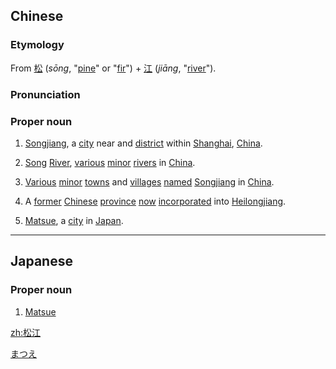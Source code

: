 ==Chinese==
{{zh-forms}}

===Etymology===
From [[松]] (''sōng'', "[[pine]]" or "[[fir]]") + [[江]] (''jiāng'', "[[river]]").

===Pronunciation===
{{zh-pron
|m=Sōngjiāng
|cat=pn
}}

===Proper noun===
{{zh-proper noun}}

# {{lb|zh|geography}} [[Songjiang]], a [[city]] near and [[district]] within [[Shanghai]], [[China]].
# {{lb|zh|geography}} [[Song]] [[river|River]], [[various]] [[minor]] [[rivers]] in [[China]].
# {{lb|zh|geography}} [[various|Various]] [[minor]] [[town]]s and [[village]]s [[name]]d [[Songjiang]] in [[China]].
# {{lb|zh|historical|geography}} A [[former]] [[Chinese]] [[province]] [[now]] [[incorporate]]d into [[Heilongjiang]].
# {{lb|zh|geography}} [[Matsue]], a [[city]] in [[Japan]].

----

==Japanese==
{{ja-kanjitab|まつ|え|yomi=kun}}

===Proper noun===
{{ja-pos|まつえ|proper}}

# [[Matsue]] {{gloss|the capital city of Shimane prefecture}}

[[Category:ja:Cities|まつえ]]

[[zh:松江]]
